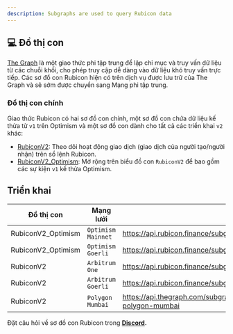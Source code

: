 ```yaml
---
description: Subgraphs are used to query Rubicon data
---
```


## 💻 Đồ thị con

[The Graph](https://thegraph.com/en/) là một giao thức phi tập trung để lập chỉ mục và truy vấn dữ liệu từ các chuỗi khối, cho phép truy cập dễ dàng vào dữ liệu khó truy vấn trực tiếp. Các sơ đồ con Rubicon hiện có trên dịch vụ được lưu trữ của The Graph và sẽ sớm được chuyển sang Mạng phi tập trung.
### **Đồ thị con chính**

Giao thức Rubicon có hai sơ đồ con chính, một sơ đồ con chứa dữ liệu kế thừa từ `v1` trên Optimism và một sơ đồ con dành cho tất cả các triển khai `v2` khác:

* [RubiconV2](https://github.com/RubiconDeFi/rubi-subgraphs/tree/master/RubiconV2): Theo dõi hoạt động giao dịch (giao dịch của người tạo/người nhận) trên sổ lệnh Rubicon.
* [RubiconV2_Optimism](https://github.com/RubiconDeFi/rubi-subgraphs/tree/master/RubiconV2_Optimism): Mở rộng trên biểu đồ con `RubiconV2` để bao gồm các sự kiện `v1` kế thừa Optimism.

## Triển khai

| Đồ thị con          | Mạng lưới           | Endpoint                                                                                            |
| ------------------- | ------------------- | --------------------------------------------------------------------------------------------------- |
| RubiconV2_Optimism  | `Optimism Mainnet`  | https://api.rubicon.finance/subgraphs/name/RubiconV2_Optimism_Mainnet                               |
| RubiconV2_Optimism  | `Optimism Goerli`   | https://api.rubicon.finance/subgraphs/name/RubiconV2_Optimism_Goerli                                |
| RubiconV2           | `Arbitrum One`      | https://api.rubicon.finance/subgraphs/name/RubiconV2_Arbitrum_One                                   |
| RubiconV2           | `Arbitrum Goerli`   | https://api.rubicon.finance/subgraphs/name/RubiconV2_Arbitrum_Goerli                                |
| RubiconV2           | `Polygon Mumbai`    | https://api.thegraph.com/subgraphs/name/denverbaumgartner/rubiconv2-polygon-mumbai                  |

Đặt câu hỏi về sơ đồ con Rubicon trong [**Discord**](https://discord.com/invite/E7pS24J)**.**